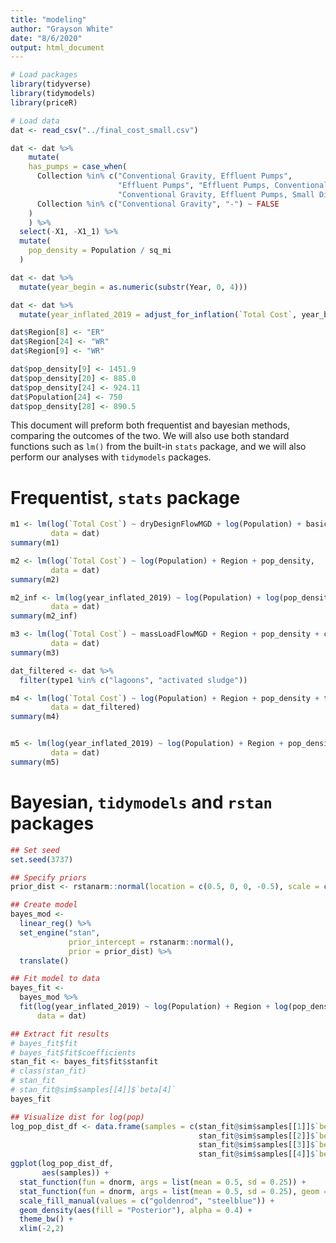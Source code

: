 ```yaml
---
title: "modeling"
author: "Grayson White"
date: "8/6/2020"
output: html_document
---
```


```r
# Load packages
library(tidyverse)
library(tidymodels)
library(priceR)
```

```r
# Load data
dat <- read_csv("../final_cost_small.csv")

dat <- dat %>%
    mutate(
    has_pumps = case_when(
      Collection %in% c("Conventional Gravity, Effluent Pumps",
                        "Effluent Pumps", "Effluent Pumps, Conventional Gravity",
                        "Conventional Gravity, Effluent Pumps, Small Diameter Gravity") ~ TRUE,
      Collection %in% c("Conventional Gravity", "-") ~ FALSE
    )
    ) %>%
  select(-X1, -X1_1) %>%
  mutate(
    pop_density = Population / sq_mi
  )

dat <- dat %>%
  mutate(year_begin = as.numeric(substr(Year, 0, 4)))

dat <- dat %>%
  mutate(year_inflated_2019 = adjust_for_inflation(`Total Cost`, year_begin, "US", to_date = 2019)) 

dat$Region[8] <- "ER"
dat$Region[24] <- "WR"
dat$Region[9] <- "WR"

dat$pop_density[9] <- 1451.9
dat$pop_density[20] <- 885.0
dat$pop_density[24] <- 924.11
dat$Population[24] <- 750
dat$pop_density[28] <- 890.5
```

This document will preform both frequentist and bayesian methods, comparing the outcomes of the two. We will also use both standard functions such as `lm()` from the built-in `stats` package, and we will also perform our analyses with `tidymodels` packages.

# Frequentist, `stats` package
```r
m1 <- lm(log(`Total Cost`) ~ dryDesignFlowMGD + log(Population) + basic_treatment + Region + pop_density,
         data = dat)
summary(m1)

m2 <- lm(log(`Total Cost`) ~ log(Population) + Region + pop_density,
         data = dat)
summary(m2)

m2_inf <- lm(log(year_inflated_2019) ~ log(Population) + log(pop_density) + basic_treatment + has_pumps,
         data = dat)
summary(m2_inf)

m3 <- lm(log(`Total Cost`) ~ massLoadFlowMGD + Region + pop_density + coastal,
         data = dat)
summary(m3)

dat_filtered <- dat %>%
  filter(type1 %in% c("lagoons", "activated sludge"))

m4 <- lm(log(`Total Cost`) ~ log(Population) + Region + pop_density + type1,
         data = dat_filtered)
summary(m4)


m5 <- lm(log(year_inflated_2019) ~ log(Population) + Region + pop_density + basic_treatment + `Permit Type`,
         data = dat)
summary(m5)
```

# Bayesian, `tidymodels` and `rstan` packages
```r
## Set seed
set.seed(3737)

## Specify priors
prior_dist <- rstanarm::normal(location = c(0.5, 0, 0, -0.5), scale = c(0.25, 1, 1, 0.5))

## Create model
bayes_mod <-
  linear_reg() %>% 
  set_engine("stan", 
             prior_intercept = rstanarm::normal(), 
             prior = prior_dist) %>%
  translate()

## Fit model to data
bayes_fit <-
  bayes_mod %>%
  fit(log(year_inflated_2019) ~ log(Population) + Region + log(pop_density),
      data = dat)

## Extract fit results
# bayes_fit$fit
# bayes_fit$fit$coefficients
stan_fit <- bayes_fit$fit$stanfit
# class(stan_fit)
# stan_fit
# stan_fit@sim$samples[[4]]$`beta[4]`
bayes_fit

## Visualize dist for log(pop)
log_pop_dist_df <- data.frame(samples = c(stan_fit@sim$samples[[1]]$`beta[1]`,
                                          stan_fit@sim$samples[[2]]$`beta[1]`,
                                          stan_fit@sim$samples[[3]]$`beta[1]`,
                                          stan_fit@sim$samples[[4]]$`beta[1]`))
ggplot(log_pop_dist_df,
       aes(samples)) +
  stat_function(fun = dnorm, args = list(mean = 0.5, sd = 0.25)) +
  stat_function(fun = dnorm, args = list(mean = 0.5, sd = 0.25), geom = "area", aes(fill = "Prior"), alpha = 0.4) +
  scale_fill_manual(values = c("goldenrod", "steelblue")) +
  geom_density(aes(fill = "Posterior"), alpha = 0.4) +
  theme_bw() +
  xlim(-2,2)
```



